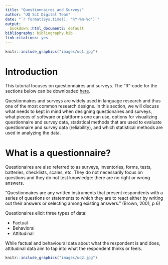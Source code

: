 ```yaml
---
title: "Questionnaires and Surveys"
author: "UQ SLC Digital Team"
date: "`r format(Sys.time(), '%Y-%m-%d')`"
output:
  bookdown::html_document2: default
bibliography: bibliography.bib
link-citations: yes
---
```

```r
knitr::include_graphics("images/uq1.jpg")
```

# Introduction

This tutorial focuses on questionnaires and surveys. The "R"-code for the sections below can be downloaded [here](https://slcladal.github.io/rscripts/questionnairesrscript.r).

Questionnaires and surveys are widely used in language research and thus one of the most common research designs. In this section, we will discuss what needs to kept in mind when designing questionaires and surveys, what pieces of software or plattforms one can use, options for visualizing questionnaire and survey data, statistical methods that are used to evaluate questionnaire and survey data (reliability), and which statistical methods are used in analyzing the data.

# What is a questionnaire?

Questionaires are also referred to as surveys, inventories, forms, tests, batteries, checklists, scales, etc. They do not necessarily focus on questions and they do not test knowledge: there are no right or wrong answers.

“Questionnaires are any written instruments that present respondents with a series of  questions or statements to which they are to react either by writing out their answers or selecting among existing answers.”  (Brown, 2001, p 6)

Questionaires elicit three types of data:

* Factual 
* Behavioral
* Attitudinal

While factual and behavioural data about what the respondent is and does, attitudinal data aim to tap into what the respondent thinks or feels.




```r
knitr::include_graphics("images/uq2.jpg")
```